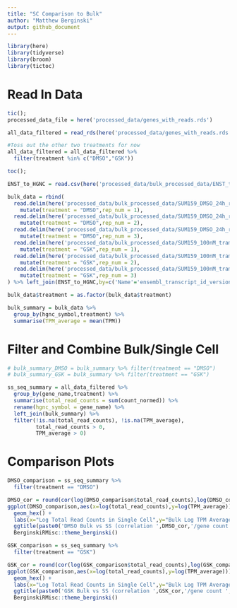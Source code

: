 ```yaml
---
title: "SC Comparison to Bulk"
author: "Matthew Berginski"
output: github_document
---
```


```r
library(here)
library(tidyverse)
library(broom)
library(tictoc)
```

# Read In Data

```r
tic();
processed_data_file = here('processed_data/genes_with_reads.rds')

all_data_filtered = read_rds(here('processed_data/genes_with_reads.rds'));

#Toss out the other two treatments for now
all_data_filtered = all_data_filtered %>%
  filter(treatment %in% c("DMSO","GSK"))

toc();
```

```r
ENST_to_HGNC = read.csv(here('processed_data/bulk_processed_data/ENST_to_HGNC.csv'))

bulk_data = rbind(
  read.delim(here('processed_data/bulk_processed_data/SUM159_DMSO_24h_replicate1.fastq.gz/quant.sf')) %>%
    mutate(treatment = "DMSO",rep_num = 1),
  read.delim(here('processed_data/bulk_processed_data/SUM159_DMSO_24h_replicate2.fastq.gz/quant.sf')) %>%
    mutate(treatment = "DMSO",rep_num = 2),
  read.delim(here('processed_data/bulk_processed_data/SUM159_DMSO_24h_replicate3.fastq.gz/quant.sf')) %>%
    mutate(treatment = "DMSO",rep_num = 3),
  read.delim(here('processed_data/bulk_processed_data/SUM159_100nM_trametinib_24h_replicate1.fastq.gz/quant.sf')) %>%
    mutate(treatment = "GSK",rep_num = 1),
  read.delim(here('processed_data/bulk_processed_data/SUM159_100nM_trametinib_24h_replicate2.fastq.gz/quant.sf')) %>%
    mutate(treatment = "GSK",rep_num = 2),
  read.delim(here('processed_data/bulk_processed_data/SUM159_100nM_trametinib_24h_replicate3.fastq.gz/quant.sf')) %>%
    mutate(treatment = "GSK",rep_num = 3)
) %>% left_join(ENST_to_HGNC,by=c('Name'='ensembl_transcript_id_version'))

bulk_data$treatment = as.factor(bulk_data$treatment)

bulk_summary = bulk_data %>%
  group_by(hgnc_symbol,treatment) %>%
  summarise(TPM_average = mean(TPM))
```

# Filter and Combine Bulk/Single Cell

```r
# bulk_summary_DMSO = bulk_summary %>% filter(treatment == "DMSO")
# bulk_summary_GSK = bulk_summary %>% filter(treatment == "GSK")

ss_seq_summary = all_data_filtered %>%
  group_by(gene_name,treatment) %>%
  summarise(total_read_counts = sum(count_normed)) %>%
  rename(hgnc_symbol = gene_name) %>%
  left_join(bulk_summary) %>%
  filter(!is.na(total_read_counts), !is.na(TPM_average),
         total_read_counts > 0,
         TPM_average > 0)
```

# Comparison Plots

```r
DMSO_comparison = ss_seq_summary %>%
  filter(treatment == "DMSO")

DMSO_cor = round(cor(log(DMSO_comparison$total_read_counts),log(DMSO_comparison$TPM_average)),3)
ggplot(DMSO_comparison,aes(x=log(total_read_counts),y=log(TPM_average))) + 
  geom_hex() +
  labs(x="Log Total Read Counts in Single Cell",y="Bulk Log TPM Average") +
  ggtitle(paste0('DMSO Bulk vs SS (correlation ',DMSO_cor,'/gene count ',dim(DMSO_comparison)[1], ')')) +
  BerginskiRMisc::theme_berginski()
```

```r
GSK_comparison = ss_seq_summary %>%
  filter(treatment == "GSK")

GSK_cor = round(cor(log(GSK_comparison$total_read_counts),log(GSK_comparison$TPM_average)),3)
ggplot(GSK_comparison,aes(x=log(total_read_counts),y=log(TPM_average))) + 
  geom_hex() +
  labs(x="Log Total Read Counts in Single Cell",y="Bulk Log TPM Average") +
  ggtitle(paste0('GSK Bulk vs SS (correlation ',GSK_cor,'/gene count ',dim(GSK_comparison)[1], ')')) +
  BerginskiRMisc::theme_berginski()
```